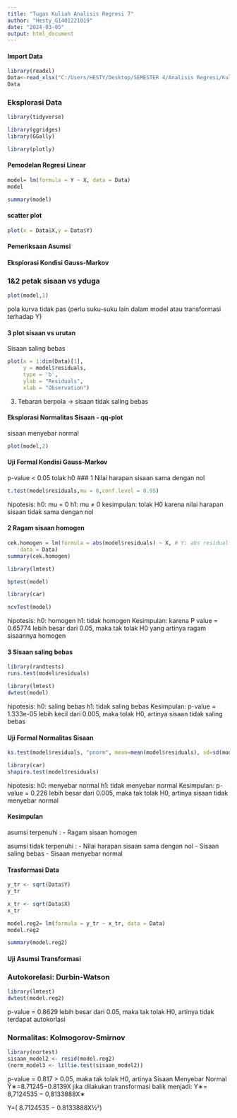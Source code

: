 ---
title: "Tugas Kuliah Analisis Regresi 7"
author: "Hesty_G1401221019"
date: "2024-03-05"
output: html_document
---

#### Import Data

```{r}
library(readxl)
Data<-read_xlsx("C:/Users/HESTY/Desktop/SEMESTER 4/Analisis Regresi/Kuliah/Data tugas kuliah anreg 7.xlsx")
Data
```
### Eksplorasi Data
```{r}
library(tidyverse)
```
```{r}
library(ggridges)
library(GGally)
```

```{r}
library(plotly)
```

#### Pemodelan Regresi Linear
```{r}
model= lm(formula = Y ~ X, data = Data)
model
```
```{r}
summary(model)
```
#### scatter plot
```{r}
plot(x = Data$X,y = Data$Y)
```

#### Pemeriksaan Asumsi
#### Eksplorasi Kondisi Gauss-Markov
### 1&2 petak sisaan vs yduga
```{r}
plot(model,1)
```
pola kurva tidak pas (perlu suku-suku lain dalam model atau transformasi terhadap Y)

#### 3 plot sisaan vs urutan
Sisaan saling bebas
```{r}
plot(x = 1:dim(Data)[1],
     y = model$residuals,
     type = 'b', 
     ylab = "Residuals",
     xlab = "Observation")
```
3. Tebaran berpola → sisaan tidak saling bebas

#### Eksplorasi Normalitas Sisaan - qq-plot
sisaan menyebar normal
```{r}
plot(model,2)
```

#### Uji Formal Kondisi Gauss-Markov
p-value < 0.05 tolak h0
### 1 Nilai harapan sisaan sama dengan nol
```{r}
t.test(model$residuals,mu = 0,conf.level = 0.95)
```
hipotesis:
h0: mu = 0
h1: mu ≠ 0
kesimpulan: tolak H0 karena nilai harapan sisaan tidak sama dengan nol

#### 2 Ragam sisaan homogen
```{r}
cek.homogen = lm(formula = abs(model$residuals) ~ X, # Y: abs residual
    data = Data)
summary(cek.homogen)
```
```{r}
library(lmtest)
```

```{r}
bptest(model)
```

```{r}
library(car)
```

```{r}
ncvTest(model)
```
hipotesis:
h0: homogen
h1: tidak homogen
Kesimpulan: karena P value = 0.65774 lebih besar dari 0.05, maka tak tolak H0 yang artinya ragam sisaannya homogen

#### 3 Sisaan saling bebas
```{r}
library(randtests)
runs.test(model$residuals)
```
```{r}
library(lmtest)
dwtest(model)
```
hipotesis:
h0: saling bebas
h1: tidak saling bebas
Kesimpulan: p-value = 1.333e-05  lebih kecil dari 0.005, maka tolak H0, artinya sisaan tidak saling bebas

#### Uji Formal Normalitas Sisaan
```{r}
ks.test(model$residuals, "pnorm", mean=mean(model$residuals), sd=sd(model$residuals))
```
```{r}
library(car)
shapiro.test(model$residuals)
```
hipotesis:
h0: menyebar normal
h1: tidak menyebar normal
Kesimpulan: p-value = 0.226 lebih besar dari 0.005, maka tak tolak H0, artinya sisaan tidak menyebar normal

#### Kesimpulan
asumsi terpenuhi :
- Ragam sisaan homogen

asumsi tidak terpenuhi :
- Nilai harapan sisaan sama dengan nol
- Sisaan saling bebas
- Sisaan menyebar normal

#### Trasformasi Data
```{r}
y_tr <- sqrt(Data$Y)
y_tr
```
```{r}
x_tr <- sqrt(Data$X)
x_tr
```
```{r}
model.reg2= lm(formula = y_tr ~ x_tr, data = Data)
model.reg2
```
```{r}
summary(model.reg2)
```
#### Uji Asumsi Transformasi
### Autokorelasi: Durbin-Watson

```{r}
library(lmtest)
dwtest(model.reg2)
```
p-value = 0.8629 lebih besar dari 0.05, maka tak tolak H0, artinya tidak terdapat autokorlasi

### Normalitas: Kolmogorov-Smirnov
```{r}
library(nortest)
sisaan_model2 <- resid(model.reg2)
(norm_model3 <- lillie.test(sisaan_model2))
```
p-value = 0.817 > 0.05, maka tak tolak H0, artinya Sisaan Menyebar Normal
                          Ŷ∗=8.71245−0.8139X
jika dilakukan transformasi balik menjadi:
Y∗= 8,7124535 − 0,8133888X∗

Y=( 8.7124535 − 0.8133888X½²)
